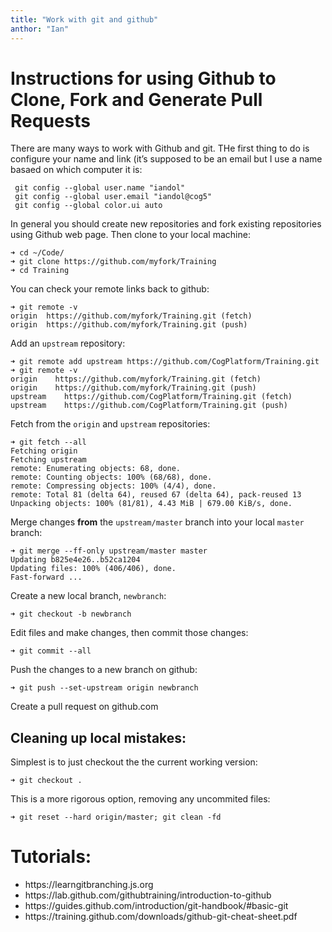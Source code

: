 ```yaml
---
title: "Work with git and github"
anthor: "Ian"
---
```


# Instructions for using Github to Clone, Fork and Generate Pull Requests

There are many ways to work with Github and git. THe first thing to do is configure your name and link (it's supposed to be an email but I use a name basaed on which computer it 
is:

```
 git config --global user.name "iandol"
 git config --global user.email "iandol@cog5"
 git config --global color.ui auto
 ```

In general you should create new repositories and fork existing repositories using Github web page. Then clone to your local machine:

```
➜ cd ~/Code/
➜ git clone https://github.com/myfork/Training
➜ cd Training
```

You can check your remote links back to github:

```
➜ git remote -v
origin	https://github.com/myfork/Training.git (fetch)
origin	https://github.com/myfork/Training.git (push)
```

Add an `upstream` repository:

```
➜ git remote add upstream https://github.com/CogPlatform/Training.git
➜ git remote -v
origin	  https://github.com/myfork/Training.git (fetch)
origin	  https://github.com/myfork/Training.git (push)
upstream	https://github.com/CogPlatform/Training.git (fetch)
upstream	https://github.com/CogPlatform/Training.git (push)
```



Fetch from the `origin` and `upstream` repositories:

```
➜ git fetch --all
Fetching origin
Fetching upstream
remote: Enumerating objects: 68, done.
remote: Counting objects: 100% (68/68), done.
remote: Compressing objects: 100% (4/4), done.
remote: Total 81 (delta 64), reused 67 (delta 64), pack-reused 13
Unpacking objects: 100% (81/81), 4.43 MiB | 679.00 KiB/s, done.
```

Merge changes **from** the `upstream/master` branch into your local `master` branch:

```
➜ git merge --ff-only upstream/master master
Updating b825e4e26..b52ca1204
Updating files: 100% (406/406), done.
Fast-forward ...
```

Create a new local branch, `newbranch`:

```
➜ git checkout -b newbranch
```

Edit files and make changes, then commit those changes:

```
➜ git commit --all
```

Push the changes to a new branch on github:

```
➜ git push --set-upstream origin newbranch
```

Create a pull request on github.com 

## Cleaning up local mistakes:

Simplest is to just checkout the the current working version:

```
➜ git checkout .
```

This is a more rigorous option, removing any uncommited files:

```
➜ git reset --hard origin/master; git clean -fd
```


# Tutorials:

* https://learngitbranching.js.org 
* https://lab.github.com/githubtraining/introduction-to-github 
* https://guides.github.com/introduction/git-handbook/#basic-git 
* https://training.github.com/downloads/github-git-cheat-sheet.pdf 

